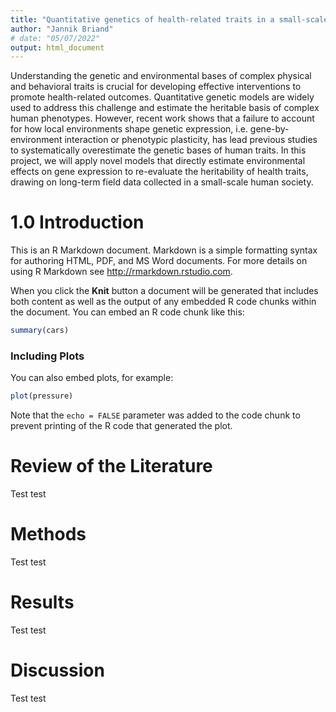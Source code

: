 ```yaml
---
title: "Quantitative genetics of health-related traits in a small-scale society"
author: "Jannik Briand"
# date: "05/07/2022"
output: html_document
---
```


Understanding the genetic and environmental bases of complex physical and behavioral traits is crucial for developing effective interventions to promote health-related outcomes. Quantitative genetic models are widely used to address this challenge and estimate the heritable basis of complex human phenotypes. However, recent work shows that a failure to account for how local environments shape genetic expression, i.e. gene-by-environment interaction or phenotypic plasticity, has lead previous studies to systematically overestimate the genetic bases of human traits. In this project, we will apply novel models that directly estimate environmental effects on gene expression to re-evaluate the heritability of health traits, drawing on long-term field data collected in a small-scale human society.

# 1.0 Introduction

This is an R Markdown document. Markdown is a simple formatting syntax for authoring HTML, PDF, and MS Word documents. For more details on using R Markdown see <http://rmarkdown.rstudio.com>.

When you click the **Knit** button a document will be generated that includes both content as well as the output of any embedded R code chunks within the document. You can embed an R code chunk like this:

```r
summary(cars)
```

### Including Plots

You can also embed plots, for example:

```r
plot(pressure)
```

Note that the `echo = FALSE` parameter was added to the code chunk to prevent printing of the R code that generated the plot.

# Review of the Literature

Test test

# Methods

Test test

# Results

Test test

# Discussion

Test test
